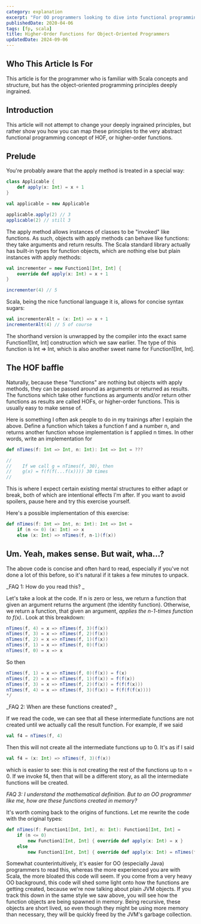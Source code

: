 ```yaml
---
category: explanation
excerpt: "For OO programmers looking to dive into functional programming in Scala: a gentle introduction to functions working with other functions"
publishedDate: 2020-04-06
tags: [fp, scala]
title: Higher-Order Functions for Object-Oriented Programmers
updatedDate: 2024-09-06
---
```


## Who This Article Is For

This article is for the programmer who is familiar with Scala concepts and structure, but has the object-oriented programming principles deeply ingrained.

## Introduction

This article will not attempt to change your deeply ingrained principles, but rather show you how you can map these principles to the very abstract functional programming concept of HOF, or higher-order functions.

## Prelude

You're probably aware that the apply method is treated in a special way:

```scala
class Applicable {
    def apply(x: Int) = x + 1
}

val applicable = new Applicable

applicable.apply(2) // 3
applicable(2) // still 3
```

The apply method allows instances of classes to be "invoked" like functions. As such, objects with apply methods can behave like functions: they take arguments and return results. The Scala standard library actually has built-in types for function objects, which are nothing else but plain instances with apply methods:

```scala
val incrementer = new Function1[Int, Int] {
    override def apply(x: Int) = x + 1
}

incrementer(4) // 5
```

Scala, being the nice functional language it is, allows for concise syntax sugars:

```scala
val incrementerAlt = (x: Int) => x + 1
incrementerAlt(4) // 5 of course
```

The shorthand version is unwrapped by the compiler into the exact same Function1[Int, Int] construction which we saw earlier. The type of this function is Int => Int, which is also another sweet name for Function1[Int, Int].

## The HOF baffle

Naturally, because these "functions" are nothing but objects with apply methods, they can be passed around as arguments or returned as results. The functions which take other functions as arguments and/or return other functions as results are called HOFs, or higher-order functions. This is usually easy to make sense of.

Here is something I often ask people to do in my trainings after I explain the above. Define a function which takes a function f and a number n, and returns another function whose implementation is f applied n times. In other words, write an implementation for

```scala
def nTimes(f: Int => Int, n: Int): Int => Int = ???

//
//    If we call g = nTimes(f, 30), then
//    g(x) = f(f(f(...f(x)))) 30 times
//
```

This is where I expect certain existing mental structures to either adapt or break, both of which are intentional effects I'm after. If you want to avoid spoilers, pause here and try this exercise yourself.

Here's a possible implementation of this exercise:

```scala
def nTimes(f: Int => Int, n: Int): Int => Int =
    if (n <= 0) (x: Int) => x
    else (x: Int) => nTimes(f, n-1)(f(x))
```

## Um. Yeah, makes sense. But wait, wha...?

The above code is concise and often hard to read, especially if you've not done a lot of this before, so it's natural if it takes a few minutes to unpack.

_FAQ 1: How do you read this? _

Let's take a look at the code. If n is zero or less, we return a function that given an argument returns the argument (the identity function). Otherwise, we return a function, that given an argument, _applies the n-1-times function to f(x)._. Look at this breakdown:

```scala
nTimes(f, 4) = x => nTimes(f, 3)(f(x))
nTimes(f, 3) = x => nTimes(f, 2)(f(x))
nTimes(f, 2) = x => nTimes(f, 1)(f(x))
nTimes(f, 1) = x => nTimes(f, 0)(f(x))
nTimes(f, 0) = x => x
```

So then

```scala
nTimes(f, 1) = x => nTimes(f, 0)(f(x)) = f(x)
nTimes(f, 2) = x => nTimes(f, 1)(f(x)) = f(f(x))
nTimes(f, 3) = x => nTimes(f, 2)(f(x)) = f(f(f(x)))
nTimes(f, 4) = x => nTimes(f, 3)(f(x)) = f(f(f(f(x))))
*/
```

_FAQ 2: When are these functions created? _

If we read the code, we can see that all these intermediate functions are not created until we actually call the result function. For example, if we said

```scala
val f4 = nTimes(f, 4)
```

Then this will not create all the intermediate functions up to 0. It's as if I said

```scala
val f4 = (x: Int) => nTimes(f, 3)(f(x))
```

which is easier to see: this is not creating the rest of the functions up to n = 0. If we invoke f4, then that will be a different story, as all the intermediate functions will be created.

_FAQ 3: I understand the mathematical definition. But to an OO programmer like me, how are these functions created in memory?_

It's worth coming back to the origins of functions. Let me rewrite the code with the original types:

```scala
def nTimes(f: Function1[Int, Int], n: Int): Function1[Int, Int] =
    if (n <= 0)
        new Function1[Int, Int] { override def apply(x: Int) = x }
    else
        new Function1[Int, Int] { override def apply(x: Int) = nTimes(f, n-1).apply(f(x)) }
```

Somewhat counterintuitively, it's easier for OO (especially Java) programmers to read this, whereas the more experienced you are with Scala, the more bloated this code will seem. If you come from a very heavy OO background, this code will shed some light onto how the functions are getting created, because we're now talking about plain JVM objects. If you track this down in the same style we saw above, you will see how the function objects are being spawned in memory. Being recursive, these objects are short lived, so even though they might be using more memory than necessary, they will be quickly freed by the JVM's garbage collection.
